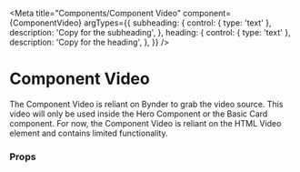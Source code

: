 

<Meta
  title="Components/Component Video"
  component={ComponentVideo}
  argTypes={{
    subheading: {
      control: { type: 'text' },
      description: 'Copy for the subheading',
    },
    heading: {
      control: { type: 'text' },
      description: 'Copy for the heading',
    },
  }}
/>

# Component Video

The Component Video is reliant on Bynder to grab the video source. This video will only be used inside the Hero
Component or the Basic Card component. For now, the Component Video is reliant on the HTML Video element and contains
limited functionality.

<Canvas>
  <Story name="Component Video" story={stories.componentVideo} />
</Canvas>

### Props

<ArgsTable story="Component Video" />
